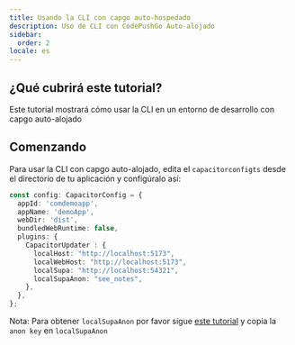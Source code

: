```yaml
---
title: Usando la CLI con capgo auto-hospedado
description: Uso de CLI con CodePushGo Auto-alojado
sidebar:
  order: 2
locale: es
---
```


## ¿Qué cubrirá este tutorial?

Este tutorial mostrará cómo usar la CLI en un entorno de desarrollo con capgo auto-alojado

## Comenzando

Para usar la CLI con capgo auto-alojado, edita el `capacitorconfigts` desde el directorio de tu aplicación y configúralo así:

```ts
const config: CapacitorConfig = {
  appId: 'comdemoapp',
  appName: 'demoApp',
  webDir: 'dist',
  bundledWebRuntime: false,
  plugins: {
    CapacitorUpdater : {
      localHost: "http://localhost:5173",
      localWebHost: "http://localhost:5173",
      localSupa: "http://localhost:54321",
      localSupaAnon: "see_notes",
    },
  },
};
```

Nota: Para obtener `localSupaAnon` por favor sigue [este tutorial](/docs/self-hosted/local-dev/getting-started/) y copia la `anon key` en `localSupaAnon`